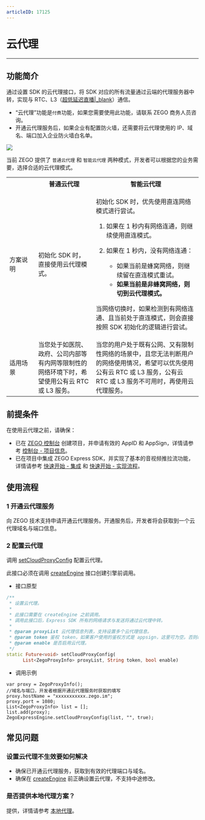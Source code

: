 ```yaml
---
articleID: 17125
---
```

# 云代理

- - -

## 功能简介

通过设置 SDK 的云代理接口，将 SDK 对应的所有流量通过云端的代理服务器中转，实现与 RTC、L3（[超低延迟直播\|_blank](!ExpressVideoSDK-Publisher_Player_Advanced/Low_Latency_Live)）通信。

<Warning title="注意">

- “云代理”功能是`付费`功能，如果您需要使用此功能，请联系 ZEGO 商务人员咨询。
- 开通云代理服务后，如果企业有配置防火墙，还需要将云代理使用的 IP、域名、端口加入企业防火墙白名单。
</Warning>

<Frame width="512" height="auto" caption="">
  <img src="https://storage.zego.im/sdk-doc/Pics/Express/Cloud_Proxy.png" />
</Frame>

当前 ZEGO 提供了 `普通云代理` 和 `智能云代理` 两种模式，开发者可以根据您的业务需要，选择合适的云代理模式。

<table>
  <colgroup>
    <col width="15%"/>
    <col width="30%"/>
    <col width="55%"/>
  </colgroup>
<tbody><tr>
<th></th>
<th>普通云代理</th>
<th>智能云代理</th>
</tr>
<tr>
<td>方案说明</td>
<td>初始化 SDK 时，直接使用云代理模式。</td>
<td><p>初始化 SDK 时，优先使用直连网络模式进行尝试。</p><ol><li>如果在 1 秒内有网络连通，则继续使用直连模式。</li><li><p>如果在 1 秒内，没有网络连通：</p><ul><li>如果当前是蜂窝网络，则继续留在直连模式重试。</li><li><b>如果当前是非蜂窝网络，则切到云代理模式。</b></li></ul></li></ol><p>当网络切换时，如果检测到有网络连通、且当前处于直连模式，则会直接按照 SDK 初始化的逻辑进行尝试。</p></td>
</tr>
<tr>
<td>适用场景</td>
<td>当您处于如医院、政府、公司内部等有内网等限制性的网络环境下时，希望使用公有云 RTC 或 L3 服务。</td>
<td>当您的用户处于既有公网、又有限制性网络的场景中，且您无法判断用户的网络使用情况，希望可以优先使用公有云 RTC 或 L3 服务，公有云 RTC 或 L3 服务不可用时，再使用云代理服务。</td>
</tr>
</tbody></table>

## 前提条件

在使用云代理之前，请确保：
- 已在 [ZEGO 控制台](https://console.zego.im) 创建项目，并申请有效的 AppID 和 AppSign，详情请参考 [控制台 - 项目信息](https://doc-zh.zego.im/article/12107)。
- 已在项目中集成 ZEGO Express SDK，并实现了基本的音视频推拉流功能，详情请参考 [快速开始 - 集成](!Integration/SDK_Integration) 和 [快速开始 - 实现流程](!Integration/Solution_Implementation)。


## 使用流程

### 1 开通云代理服务

向 ZEGO 技术支持申请开通云代理服务。开通服务后，开发者将会获取到一个云代理域名与端口信息。

### 2 配置云代理

调用 [setCloudProxyConfig](/unique-api/express-video-sdkhttps://doc-zh.zego.im/article/dart_flutter/zego_express_engine/ZegoExpressEngine/setCloudProxyConfig.html) 配置云代理。

<div class="mk-warning">

此接口必须在调用 [createEngine](/unique-api/express-video-sdkhttps://doc-zh.zego.im/article/dart_flutter/zego_express_engine/ZegoExpressEngine/createEngine.html) 接口创建引擎前调用。
</div>

- 接口原型

```dart
/**
 * 设置云代理。
 *
 * 此接口需要在 createEngine 之前调用。
 * 调用此接口后，Express SDK 所有的网络请求与发送将通过云代理中转。
 *
 * @param proxyList 云代理信息列表，支持设置多个云代理信息。
 * @param token 鉴权 token，如果客户使用的鉴权方式是 appsign，这里可为空。否则必须填入 token。
 * @param enable 是否启用云代理。
 */
static Future<void> setCloudProxyConfig(
      List<ZegoProxyInfo> proxyList, String token, bool enable)
```

- 调用示例

```dartr
var proxy = ZegoProxyInfo();
//域名与端口，开发者根据开通云代理服务时获取的填写
proxy.hostName = "xxxxxxxxxxx.zego.im"; 
proxy.port = 1080;
List<ZegoProxyInfo> list = [];
list.add(proxy);
ZegoExpressEngine.setCloudProxyConfig(list, "", true);
```

## 常见问题

### 设置云代理不生效要如何解决
- 确保已开通云代理服务，获取到有效的代理端口与域名。
- 确保在 [createEngine](/unique-api/express-video-sdkhttps://doc-zh.zego.im/article/dart_flutter/zego_express_engine/ZegoExpressEngine/createEngine.html) 前正确设置云代理，不支持中途修改。

### 是否提供本地代理方案？

提供，详情请参考 [本地代理](#15859)。
